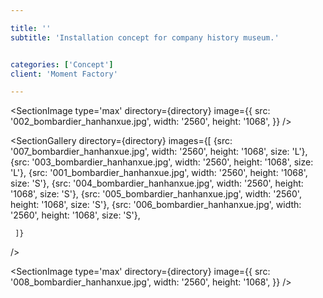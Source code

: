 ```yaml
---

title: ''
subtitle: 'Installation concept for company history museum.'


categories: ['Concept']
client: 'Moment Factory'

---
```



<SectionDetail
title='Synopsis'
detail='Moment Factory contacted me to design a principal element in a permanent installation for Bombardier. The brief was to come up with a visual representation for a timeline.'
 />


<SectionImage
type='max'
directory={directory}
image={{
    src: '002_bombardier_hanhanxue.jpg',
    width: '2560',
    height: '1068',
}}
/>





<SectionDetail
title='Styleframes'
detail='The timeline unfolds in the form of an abstract structure inspired by architecture from Mies. The structure levitates above a grid reminiscent of a runway. Particles stream underneath representing the perpetual flow of time.'
 />


<SectionGallery
directory={directory}
images={[
     {src: '007_bombardier_hanhanxue.jpg', width: '2560', height: '1068', size: 'L'},
     {src: '003_bombardier_hanhanxue.jpg', width: '2560', height: '1068', size: 'L'},
    {src: '001_bombardier_hanhanxue.jpg', width: '2560', height: '1068', size: 'S'},
    {src: '004_bombardier_hanhanxue.jpg', width: '2560', height: '1068', size: 'S'},
    {src: '005_bombardier_hanhanxue.jpg', width: '2560', height: '1068', size: 'S'},
    {src: '006_bombardier_hanhanxue.jpg', width: '2560', height: '1068', size: 'S'},
     
     
     ]}
 />





<SectionImage
type='max'
directory={directory}
image={{
    src: '008_bombardier_hanhanxue.jpg',
    width: '2560',
    height: '1068',
}}
/>